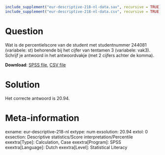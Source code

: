 ```{r, echo = FALSE, results = "hide"}
include_supplement("eur-descriptive-218-nl-data.sav", recursive = TRUE)
include_supplement("eur-descriptive-218-nl-data.csv", recursive = TRUE)
```

Question
========
Wat is de percentielscore van de student met studentnummer 244081 (variabele: st) behorende bij het cijfer van tentamen 3 (variabele: vak3). Schrijf je antwoord in het antwoordvakje (met 2 cijfers achter de komma).

**Download**: [SPSS file](eur-descriptive-218-nl-data.sav), [CSV file](eur-descriptive-218-nl-data.csv)


Solution
========
Het correcte antwoord is 20.94.


Meta-information
================
exname: eur-descriptive-218-nl
extype: num
exsolution: 20.94
extol: 0
exsection: Descriptive statistics/Score interpretation/Percentile
exextra[Type]: Calculation, Case
exextra[Program]: SPSS
exextra[Language]: Dutch
exextra[Level]: Statistical Literacy